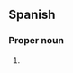 ==Spanish==

===Proper noun===
{{es-proper noun|f}}

# {{abbreviation of|República Federal de Alemania|lang=es|nodot=1}} {{gloss|Federal Republic of Germany}}